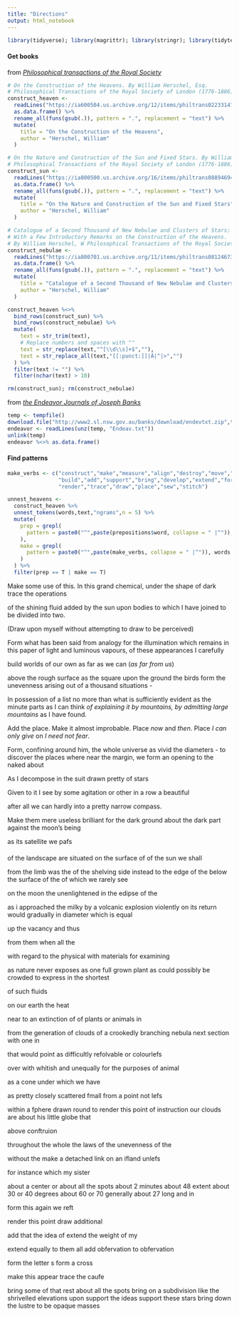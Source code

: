 ```yaml
---
title: "Directions"
output: html_notebook
---
```


```r
library(tidyverse); library(magrittr); library(stringr); library(tidytext); library(stringdist)
```

#### Get books

from *[Philosophical transactions of the Royal Society](https://archive.org/details/philosophicaltransactions)* 

```r

# On the Construction of the Heavens. By William Herschel, Esq. 
# Philosophical Transactions of the Royal Society of London (1776-1886).
construct_heaven <- 
  readLines("https://ia600504.us.archive.org/12/items/philtrans02233147/02233147_djvu.txt",skipNul = T) %>% 
  as.data.frame() %>%
  rename_all(funs(gsub(.)), pattern = ".", replacement = "text") %>%
  mutate(
    title = "On the Construction of the Heavens",
    author = "Herschel, William"
  )

# On the Nature and Construction of the Sun and Fixed Stars. By William Herschel
# Philosophical Transactions of the Royal Society of London (1776-1886).
construct_sun <- 
  readLines("https://ia800500.us.archive.org/16/items/philtrans08894694/08894694_djvu.txt",skipNul = T) %>% 
  as.data.frame() %>%
  rename_all(funs(gsub(.)), pattern = ".", replacement = "text") %>%
  mutate(
    title = "On the Nature and Construction of the Sun and Fixed Stars",
    author = "Herschel, William"
  )

# Catalogue of a Second Thousand of New Nebulae and Clusters of Stars; 
# With a Few Introductory Remarks on the Construction of the Heavens. 
# By William Herschel, W Philosophical Transactions of the Royal Society of London (1789).
construct_nebulae <- 
  readLines("https://ia800701.us.archive.org/11/items/philtrans08124673/08124673_djvu.txt",skipNul = T) %>% 
  as.data.frame() %>%
  rename_all(funs(gsub(.)), pattern = ".", replacement = "text") %>%
  mutate(
    title = "Catalogue of a Second Thousand of New Nebulae and Clusters of Stars With a Few Introductory Remarks on the Construction of the Heavens",
    author = "Herschel, William"
  )

construct_heaven %<>%
  bind_rows(construct_sun) %>%
  bind_rows(construct_nebulae) %>%
  mutate(
    text = str_trim(text),
    # Replace numbers and spaces with ""
    text = str_replace(text,"^[\\d\\s]+$",""),
    text = str_replace_all(text,"[[:punct:]]|Â|^|>","")
  ) %>%
  filter(text != "") %>%
  filter(nchar(text) > 10)

rm(construct_sun); rm(construct_nebulae)

```

from *[the Endeavor Journals of Joseph Banks](http://www2.sl.nsw.gov.au/banks/series_03/03_view.cfm)*

```r

temp <- tempfile()
download.file("http://www2.sl.nsw.gov.au/banks/download/endevtxt.zip",temp)
endeavor <- readLines(unz(temp, "Endeav.txt"))
unlink(temp)
endeavor %<>% as.data.frame()

```


#### Find patterns

```r

make_verbs <- c("construct","make","measure","align","destroy","move","rest",
                "build","add","support","bring","develop","extend","form",
                "render","trace","draw","place","sew","stitch")

unnest_heavens <- 
  construct_heaven %>%
  unnest_tokens(words,text,"ngrams",n = 5) %>%
  mutate(
    prep = grepl(
      pattern = paste0("^",paste(prepositions$word, collapse = " |^")), words
    ),
    make = grepl(
      pattern = paste0("^",paste(make_verbs, collapse = " |^")), words
    )
  ) %>%
  filter(prep == T | make == T)


```

Make some use of this.
In this grand chemical, under the shape of dark
trace the operations

of the shining fluid added by the sun upon 
bodies  to which I have 
joined to be divided into two.

(Draw upon myself without 
attempting to draw to be perceived)

Form what has been said 
from analogy for the illumination 
which remains in this paper 
of light and luminous vapours,
of these appearances I carefully

  build worlds of our own
  as far as we can (*as far from us*)

above the rough surface as 
the square upon 
the ground the birds form 
the unevenness arising 
  out of a thousand situations - 

In possession of a list
no more than what is sufficiently evident
as the minute parts 
as I can think
    *of explaining it by mountains, by admitting large mountains*
as I have found.

Add the place.  Make it almost improbable.
Place *now* and *then*.
Place *I can only give* on *I need not fear*.

Form, confining around 
him, the whole universe
as vivid the diameters - to discover 
the places where near the margin, we
form an opening to the naked about

As I decompose in the suit drawn pretty of stars

Given to it I see by some agitation 
or other in a row a beautiful
                      
after all we can hardly
into a pretty narrow compass.








Make them mere 
useless 
brilliant     for the dark ground
about the dark part
against the moon's being

as its satellite we pafs

####

of the landscape are situated
on the surface of
of the sun we shall

from the limb was the
of the shelving side instead
to the edge of the
below the surface of the
of which we rarely see

on the moon the unenlightened
in the edipse of the

as i approached the milky
by a volcanic explosion violently
on its return would gradually
in diameter which is equal

up the vacancy and thus

from them when all the

with regard to the physical
with materials for examining

as nature never exposes
as one full grown plant
as could possibly be crowded
to express in the shortest

of such fluids 

on our earth the heat

near to an extinction of
of plants or animals in


from the generation of clouds
of a crookedly branching nebula
next section with one in

that would point
as difficultly refolvable or colourlefs

over with whitish and unequally
for the purposes of animal

as a cone
under which we have

as pretty closely scattered fmall
from a point not lefs

within a fphere drawn round
to render this point
of instruction our clouds are
about his little globe that

above conftruion 

throughout the whole the laws
of the unevenness of the

 without the
make a detached link on an ifland unlefs 

for instance which my sister

about a center or about all the spots
about 2 minutes about 48 extent about 30 or 40 degrees about 60 or 70 generally about 27 long and in

form this again we reft

render this point
draw additional

add that the idea of
extend the weight of my

extend equally to them all
add obfervation to obfervation 

form the letter s 
form a cross

make this appear 
trace the caufe 

bring some of that
rest about all the spots
bring on a subdivision like the shrivelled elevations upon
support the ideas
support these stars
bring down the lustre to be opaque masses

